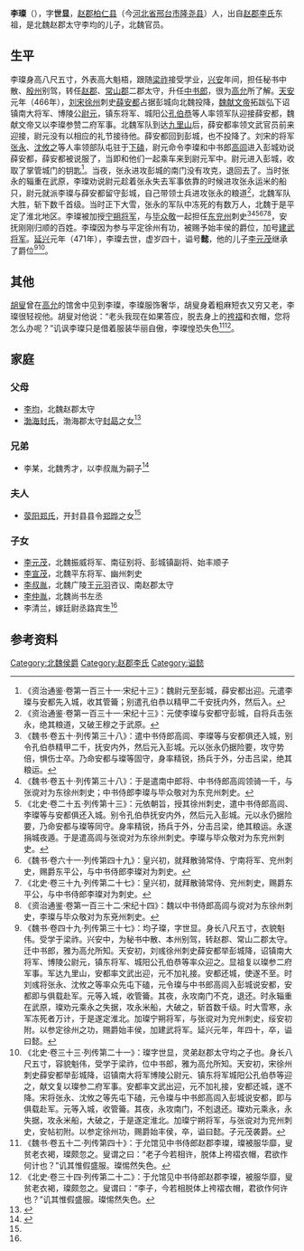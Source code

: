 '''李璨'''（{{bd|432年||471年| |}}），字'''世显'''，[[南赵郡|赵郡]][[柏仁县|柏仁县]]（今[[河北省|河北省]][[邢台市|邢台市]][[隆尧县|隆尧县]]）人，出自[[赵郡李氏|赵郡李氏]]东祖，是北魏赵郡太守李均的儿子，北魏官员。

==生平==
李璨身高八尺五寸，外表高大魁梧，跟随[[梁祚|梁祚]]接受学业，[[兴安_(北魏)|兴安]]年间，担任秘书中散、[[殷州_(北魏)|殷州]]别驾，转任[[赵郡|赵郡]]、[[常山郡|常山郡]]二郡太守，升任[[中书郎|中书郎]]，很为[[高允|高允]]所了解。[[天安_(北魏)|天安]]元年（466年），[[刘宋|刘宋]][[徐州_(三国至明朝)|徐州]]刺史[[薛安都|薛安都]]占据彭城向北魏投降，[[魏献文帝|魏献文帝]]拓跋弘下诏镇南大将军、博陵公[[尉元|尉元]]，镇东将军、城阳公[[孔伯恭|孔伯恭]]等人率领军队迎接薛安都，魏献文帝又以李璨参赞二府军事。北魏军队到达[[九里山|九里山]]后，薛安都率领文武官员前来迎接，尉元没有以相应的礼节接待他。薛安都回到彭城，也不投降了。刘宋的将军[[张永_(南朝)|张永]]、[[沈攸之|沈攸之]]等人率领部队屯驻于[[下磕|下磕]]，尉元命令李璨和中书郎[[高闾|高闾]]进入彭城劝说薛安都，薛安都被说服了，当即和他们一起乘车来到尉元军中。尉元进入彭城，收取了掌管城门的钥匙<ref>《资治通鉴·卷第一百三十一·宋纪十三》：魏尉元至彭城，薛安都出迎。元遣李璨与安都先入城，收其管籥；别遣孔伯恭以精甲二千安抚内外，然后入。</ref>。当夜，张永进攻彭城的南门没有攻克，退回去了。当时张永的辎重在武原，李璨劝说尉元趁着张永失去军事依靠的时候进攻张永运米的船只，尉元就派李璨与薛安都留守彭城，自己带领士兵进攻张永的粮道<ref>《资治通鉴·卷第一百三十一·宋纪十三》：元使李璨与安都守彭城，自将兵击张永，绝其粮道，又破王穆之于武原。</ref>，北魏军队大胜，斩下数千首级。当时正下大雪，张永的军队中冻死的有数万人，北魏于是平定了淮北地区。李璨被加授[[宁朔将军|宁朔将军]]，与[[毕众敬|毕众敬]]一起担任[[东兖州|东兖州]]刺史<ref>《魏书·卷五十·列传第三十八》：遣中书侍郎高闾、李璨等与安都俱还入城，别令孔伯恭精甲二千，抚安内外，然后元入彭城。元以张永仍据险要，攻守势倍，惧伤士卒。乃命安都与璨等固守，身率精锐，扬兵于外，分击吕梁，绝其粮运。</ref><ref>《魏书·卷五十·列传第三十八》：于是遣南中郎将、中书侍郎高闾领骑一千，与张谠对为东徐州刺史；中书侍郎李璨与毕众敬对为东兖州刺史。</ref><ref>《北史·卷二十五·列传第十三》：元依朝旨，授其徐州刺史，遣中书侍郎高闾、李璨等与安都俱还入城。别令孔伯恭抚安内外，然后元入彭城。元以永仍据险要，乃命安都与璨等同守。身率精锐，扬兵于外，分击吕梁，绝其粮运。永遂捐城夜遁。于是遣高闾与张谠对为东徐州刺史。李璨与毕众敬对为东兖州刺史。</ref><ref>《魏书·卷六十一·列传第四十九》：皇兴初，就拜散骑常侍、宁南将军、兖州刺史，赐爵东平公，与中书侍郎李璨对为刺史。</ref><ref>《北史·卷三十九·列传第二十七》：皇兴初，就拜散骑常侍、兖州刺史，赐爵东平公，与中书侍郎李璨对为刺史。</ref><ref>《资治通鉴·卷第一百三十二·宋纪十四》：魏以中书侍郎高闾与谠对为东徐州刺史，李璨与毕众敬对为东兗州刺史。</ref>，安抚刚刚归顺的百姓。李璨因为参与平定徐州有功，被赐予始丰侯的爵位，加号[[建武将军|建武将军]]。[[延兴_(北魏)|延兴]]元年（471年），李璨去世，虚岁四十，谥号'''懿'''，他的儿子[[李元茂|李元茂]]继承了爵位<ref>《魏书·卷四十九·列传第三十七》：均子璨，字世显。身长八尺五寸，衣貌魁伟。受学于梁祚。兴安中，为秘书中散、本州别驾，转赵郡、常山二郡太守。迁中书郎，雅为高允所知。天安初，刘彧徐州刺史薛安都举彭城降，诏镇南大将军、博陵公尉元，镇东将军、城阳公孔伯恭等率众迎之。显祖复以璨参二府军事。军达九里山，安都率文武出迎，元不加礼接。安都还城，使遂不至。时刘彧将张永、沈攸之等率众先屯下磕，元令璨与中书郎高闾入彭城说安都，安都即与俱载赴军。元等入城，收管籥。其夜，永攻南门不克，退还。时永辎重在武原，璨劝元乘永之失据，攻永米船，大破之，斩首数千级。时大雪寒，永军冻死者万计，于是遂定淮北。加璨宁朔将军，与张谠对为兖州刺史，绥安初附。以参定徐州之功，赐爵始丰侯，加建武将军。延兴元年，年四十，卒，谥曰懿。</ref><ref>《北史·卷三十三·列传第二十一》：璨字世显，灵弟赵郡太守均之子也。身长八尺五寸，容貌魁伟，受学于梁祚，位中书郎，雅为高允所知。天安初，宋徐州刺史薛安都举彭城降，诏镇南大将军博陵公尉元、镇东将军城阳公孔伯恭等迎之，献文复以璨参二府军事。安都率文武出迎，元不加礼接，安都还城，遂不降。宋将张永、沈攸之等先屯下磕，元令璨与中书郎高闾入彭城说安都，即与俱载赴军。元等入城，收管籥。其夜，永攻南门，不剋退还。璨劝元乘永，永失据，攻永米船，大破之，于是遂定淮北。加璨宁朔将军，与张谠对为兖州刺史，安帖初附。以参定徐州功，赐爵始丰侯，卒，谥曰懿。子元茂袭爵。</ref>。

==其他==
[[胡叟|胡叟]]曾在[[高允|高允]]的馆舍中见到李璨，李璨服饰奢华，胡叟身着粗麻短衣又穷又老，李璨很轻视他。胡叟对他说：“老头我现在如果答应，脱去身上的[[袴褶|袴褶]]和衣帽，您将怎么办呢？”讥讽李璨只是借着服装华丽自傲，李璨惶恐失色<ref>《魏书·卷五十二·列传第四十》：于允馆见中书侍郎赵郡李璨，璨被服华靡，叟贫老衣褐，璨颇忽之。叟谓之曰：“老子今若相许，脱体上袴褶衣帽，君欲作何计也？”讥其惟假盛服。璨惕然失色。</ref><ref>《北史·卷三十四·列传第二十二》：于允馆见中书侍郎赵郡李璨，被服华靡，叟贫老衣褐，璨颇忽之。叟谓曰：“李子，今若相脱体上袴褶衣帽，君欲作何许也？”讥其惟假盛服。璨惕然失色。</ref>。

==家庭==
{{main|赵郡李氏东祖世系图}}

===父母===
*[[李均|李均]]，北魏赵郡太守
*[[渤海封氏|渤海封氏]]，渤海郡太守[[封勗|封勗]]之女<ref name=autogenerated1 >{{Citation| last=| first=| author-link=沈丽华  朱岩石  汪盈| year=2015年| title=《河北赞皇县北魏李翼夫妇墓》| periodical=《考古》| volume=| issue=第12期| pages=25-34| url=http://www.cnki.com.cn/Article/CJFDTOTAL-KAGU201512007.htm| doi=| oclc=| accessdate=2016-02-07| archive-date=2020-06-18| archive-url=https://web.archive.org/web/20200618223615/http://www.cnki.com.cn/Article/CJFDTOTAL-KAGU201512007.htm| dead-url=no}}</ref>

===兄弟===
*李某，北魏秀才，以李叔胤为嗣子<ref name=autogenerated2>{{Cite book | author =  北京大学考古文博学院 / 河北省文物考古研究院  | title = 《赞皇西高北朝赵郡李氏家族墓地》 | location =  | publisher = 科学出版社   | date=  2021.09 | pages=110-142|ISBN =9787030698766| accessdate = 2021-11-24| url = | language= zh-hant| quote = }}</ref>

===夫人===
*[[荥阳郑氏|荥阳郑氏]]，开封县县令[[郑晔|郑晔]]之女<ref name=autogenerated1 />

===子女===
*[[李元茂|李元茂]]，北魏振威将军、南征别将、彭城镇副将、始丰顺子
*[[李宣茂|李宣茂]]，北魏平东将军、幽州刺史
*[[李叔胤|李叔胤]]，北魏广陵王[[元羽|元羽]]咨议、南赵郡太守
*[[李仲胤|李仲胤]]，北魏尚书左丞
*李清兰，嫁廷尉丞路宾生<ref name=autogenerated2 />

==参考资料==
{{reflist}}

[[Category:北魏侯爵|Category:北魏侯爵]]
[[Category:赵郡李氏|Category:赵郡李氏]]
[[Category:谥懿|Category:谥懿]]